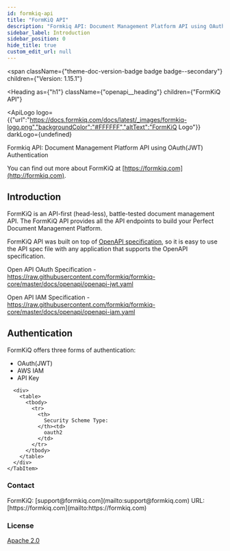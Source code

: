 ```yaml
---
id: formkiq-api
title: "FormKiQ API"
description: "Formkiq API: Document Management Platform API using OAuth(JWT) Authentication"
sidebar_label: Introduction
sidebar_position: 0
hide_title: true
custom_edit_url: null
---
```



<span
  className={"theme-doc-version-badge badge badge--secondary"}
  children={"Version: 1.15.1"}
>
</span>

<Heading
  as={"h1"}
  className={"openapi__heading"}
  children={"FormKiQ API"}
>
</Heading>

<ApiLogo
  logo={{"url":"https://docs.formkiq.com/docs/latest/_images/formkiq-logo.png","backgroundColor":"#FFFFFF","altText":"FormKiQ Logo"}}
  darkLogo={undefined}
>
  
</ApiLogo>

Formkiq API: Document Management Platform API using OAuth(JWT) Authentication

You can find out more about FormKiQ at [https://formkiq.com](http://formkiq.com).

## Introduction

FormKiQ is an API-first (head-less), battle-tested document management API. The FormKiQ API provides all the API endpoints to build your Perfect Document Management Platform.

FormKiQ API was built on top of [OpenAPI specification](https://www.openapis.org), so it is easy to use the API spec file with any application that supports the OpenAPI specification.

Open API OAuth Specification - https://raw.githubusercontent.com/formkiq/formkiq-core/master/docs/openapi/openapi-jwt.yaml

Open API IAM Specification - https://raw.githubusercontent.com/formkiq/formkiq-core/master/docs/openapi/openapi-iam.yaml

## Authentication
FormKiQ offers three forms of authentication:
  - OAuth(JWT)
  - AWS IAM
  - API Key

<div
  style={{"marginBottom":"2rem"}}
>
  <Heading
    id={"authentication"}
    as={"h2"}
    className={"openapi-tabs__heading"}
    children={"Authentication"}
  >
  </Heading><SchemaTabs
    className={"openapi-tabs__security-schemes"}
  >
    <TabItem
      label={"OAuth 2.0: ApiAuthorization"}
      value={"ApiAuthorization"}
    >
      
      
      
      
      <div>
        <table>
          <tbody>
            <tr>
              <th>
                Security Scheme Type:
              </th><td>
                oauth2
              </td>
            </tr>
          </tbody>
        </table>
      </div>
    </TabItem>
  </SchemaTabs>
</div><div
  style={{"display":"flex","flexDirection":"column","marginBottom":"var(--ifm-paragraph-margin-bottom)"}}
>
  <h3
    style={{"marginBottom":"0.25rem"}}
  >
    Contact
  </h3><span>
    FormKiQ: [support@formkiq.com](mailto:support@formkiq.com)
  </span><span>
    URL: [https://formkiq.com](mailto:https://formkiq.com)
  </span>
</div><div
  style={{"marginBottom":"var(--ifm-paragraph-margin-bottom)"}}
>
  <h3
    style={{"marginBottom":"0.25rem"}}
  >
    License
  </h3><a
    href={"https://www.apache.org/licenses/LICENSE-2.0.html"}
  >
    Apache 2.0
  </a>
</div>
      